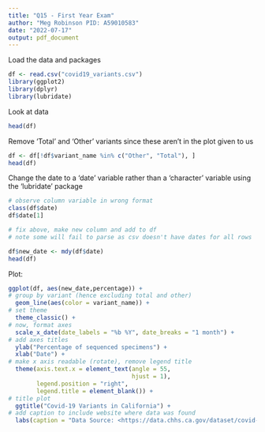 ---
title: "Q15 - First Year Exam"
author: "Meg Robinson PID: A59010583"
date: "2022-07-17"
output: pdf_document
---

Load the data and packages
```{r}
df <- read.csv("covid19_variants.csv")
library(ggplot2)
library(dplyr)
library(lubridate)
```


Look at data
```{r}
head(df)
```
Remove 'Total' and 'Other' variants since these aren't in the plot given to us

```{r}
df <- df[!df$variant_name %in% c("Other", "Total"), ]
head(df)
```

Change the date to a 'date' variable rather than a 'character' variable using the 'lubridate' package

```{r}
# observe column variable in wrong format
class(df$date)
df$date[1]
```

```{r}
# fix above, make new column and add to df
# note some will fail to parse as csv doesn't have dates for all rows

df$new_date <- mdy(df$date)
head(df)
```

Plot:
```{r}
ggplot(df, aes(new_date,percentage)) +
# group by variant (hence excluding total and other)
  geom_line(aes(color = variant_name)) + 
# set theme
  theme_classic() + 
# now, format axes
  scale_x_date(date_labels = "%b %Y", date_breaks = "1 month") + 
# add axes titles
  ylab("Percentage of sequenced specimens") +
  xlab("Date") +
# make x axis readable (rotate), remove legend title
  theme(axis.text.x = element_text(angle = 55,
                                   hjust = 1),
        legend.position = "right",
        legend.title = element_blank()) +
# title plot
  ggtitle("Covid-19 Variants in California") + 
# add caption to include website where data was found
  labs(caption = "Data Source: <https://data.chhs.ca.gov/dataset/covid-19-variant-data>")
```

